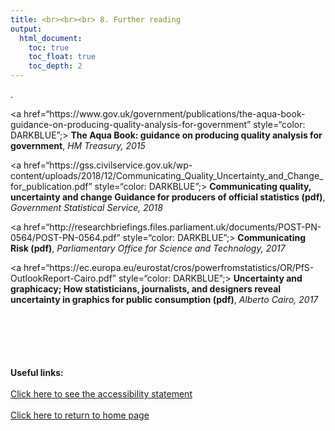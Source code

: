 ---
title: <br><br><br> 8. Further reading
output:
  html_document:
    toc: true
    toc_float: true
    toc_depth: 2
---

<style>

.footer{
  position: relative; 
  margin-top: 100px; 
  height = 100px; 
  width: 100%;
  text-align: left
}

.
</style>

.
</style>

<div class="pageContentWrapper">
<a href="https://www.gov.uk/government/publications/the-aqua-book-guidance-on-producing-quality-analysis-for-government" style="color: DARKBLUE";> <b>The Aqua Book: guidance on producing quality analysis for government</b></a>, <i> HM Treasury, 2015 </i>

<a href="https://gss.civilservice.gov.uk/wp-content/uploads/2018/12/Communicating_Quality_Uncertainty_and_Change_for_publication.pdf" style="color: DARKBLUE";> <b>Communicating quality, uncertainty and change Guidance for producers of official statistics (pdf)</b></a>, <i>Government Statistical Service, 2018</i>

<a href="http://researchbriefings.files.parliament.uk/documents/POST-PN-0564/POST-PN-0564.pdf" style="color: DARKBLUE";> <b>Communicating Risk (pdf)</b></a>, <i>Parliamentary Office for Science and Technology, 2017</i> 

<a href="https://ec.europa.eu/eurostat/cros/powerfromstatistics/OR/PfS-OutlookReport-Cairo.pdf" style="color: DARKBLUE";> <b>Uncertainty and graphicacy; How statisticians, journalists, and designers reveal uncertainty in graphics for public consumption (pdf)</b></a>, <i>Alberto Cairo, 2017</i> 

<div class="footer">
<b>Useful links:</b>
<br><br>
<a href="accessibility.html">Click here to see the accessibility statement</a>
<br><br>
<a href="index.html">Click here to return to home page</a>
</div>